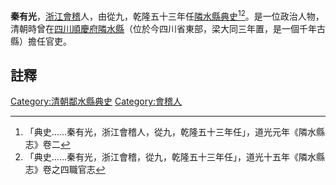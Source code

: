 {{vfd|沒有足夠的可靠資料來源能夠讓這個條目符合[[Wikipedia:關注度|Wikipedia:關注度]]中的標準|date=2022/06/27}}
{{明清人物信息框
| 姓名 =秦有光
| 最高職務 = [[四川|四川]][[隣水縣|隣水縣]][[典史|典史]]
| 國家 = 大清
| 籍貫 = [[浙江|浙江]][[會稽|會稽]]
| 字號 =
| 出生日期 = ？年？月？日
| 逝世日期 = ？年？月？日
| 墓葬 = 
| 配偶 =  
| 親屬 = 曾祖、祖、父，母
| 出身 =從九 
| 著作 =  
*
}}
'''秦有光'''{{BD|？年||？年||}}，[[浙江|浙江]][[會稽|會稽]]人，由從九，乾隆五十三年任[[隣水縣|隣水縣]][[典史|典史]]<ref>「典史……秦有光，浙江會稽人，從九，乾隆五十三年任」，道光元年《隣水縣志》卷二</ref><ref>「典史……秦有光，浙江會稽，從九，乾隆五十三年任」，道光十五年《隣水縣志》卷之四職官志</ref>。是一位政治人物，清朝時曾在[[四川|四川]][[順慶府|順慶府]][[隣水縣|隣水縣]]（位於今四川省東部，梁大同三年置，是一個千年古縣）擔任官吏。
==註釋==
{{reflist}}
{{清朝人物小作品}}
[[Category:清朝鄰水縣典史|Category:清朝鄰水縣典史]]
[[Category:會稽人|Category:會稽人]]